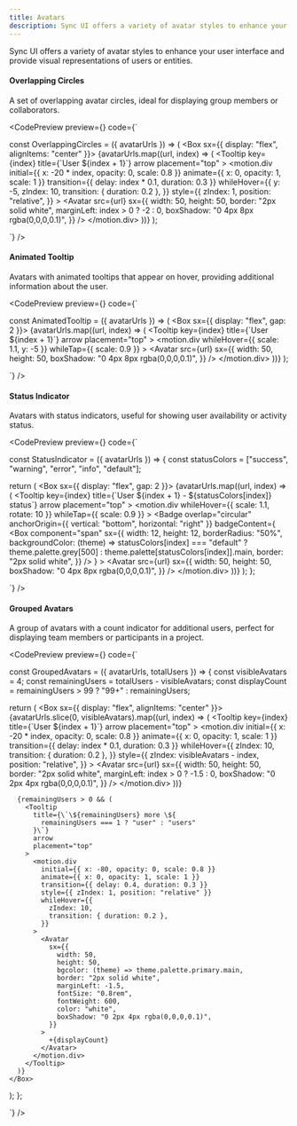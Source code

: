 ```yaml
---
title: Avatars
description: Sync UI offers a variety of avatar styles to enhance your user interface.
---
```


Sync UI offers a variety of avatar styles to enhance your user interface and provide visual representations of users or entities.

#### Overlapping Circles

A set of overlapping avatar circles, ideal for displaying group members or collaborators.

<CodePreview
  preview={<AvatarVariants variant="overlappingCircles" />}
  code={`

const OverlappingCircles = ({ avatarUrls }) => (
  <Box sx={{ display: "flex", alignItems: "center" }}>
    {avatarUrls.map((url, index) => (
      <Tooltip
        key={index}
        title={\`User \${index + 1}\`}
        arrow
        placement="top"
      >
        <motion.div
          initial={{ x: -20 * index, opacity: 0, scale: 0.8 }}
          animate={{ x: 0, opacity: 1, scale: 1 }}
          transition={{ delay: index * 0.1, duration: 0.3 }}
          whileHover={{
            y: -5,
            zIndex: 10,
            transition: { duration: 0.2 },
          }}
          style={{
            zIndex: 1,
            position: "relative",
          }}
        >
          <Avatar
            src={url}
            sx={{
              width: 50,
              height: 50,
              border: "2px solid white",
              marginLeft: index > 0 ? -2 : 0,
              boxShadow: "0 4px 8px rgba(0,0,0,0.1)",
            }}
          />
        </motion.div>
      </Tooltip>
    ))}
  </Box>
);

`}
/>

#### Animated Tooltip

Avatars with animated tooltips that appear on hover, providing additional information about the user.

<CodePreview
  preview={<AvatarVariants variant="animatedTooltip" />}
  code={`

const AnimatedTooltip = ({ avatarUrls }) => (
  <Box sx={{ display: "flex", gap: 2 }}>
    {avatarUrls.map((url, index) => (
      <Tooltip
        key={index}
        title={\`User \${index + 1}\`}
        arrow
        placement="top"
      >
        <motion.div
          whileHover={{ scale: 1.1, y: -5 }}
          whileTap={{ scale: 0.9 }}
        >
          <Avatar
            src={url}
            sx={{
              width: 50,
              height: 50,
              boxShadow: "0 4px 8px rgba(0,0,0,0.1)",
            }}
          />
        </motion.div>
      </Tooltip>
    ))}
  </Box>
);

`}
/>

#### Status Indicator

Avatars with status indicators, useful for showing user availability or activity status.

<CodePreview
  preview={<AvatarVariants variant="statusIndicator" />}
  code={`

const StatusIndicator = ({ avatarUrls }) => {
  const statusColors = ["success", "warning", "error", "info", "default"];
  
  return (
    <Box sx={{ display: "flex", gap: 2 }}>
      {avatarUrls.map((url, index) => (
        <Tooltip
          key={index}
          title={\`User \${index + 1} - \${statusColors[index]} status\`}
          arrow
          placement="top"
        >
          <motion.div
            whileHover={{ scale: 1.1, rotate: 10 }}
            whileTap={{ scale: 0.9 }}
          >
            <Badge
              overlap="circular"
              anchorOrigin={{ vertical: "bottom", horizontal: "right" }}
              badgeContent={
                <Box
                  component="span"
                  sx={{
                    width: 12,
                    height: 12,
                    borderRadius: "50%",
                    backgroundColor: (theme) =>
                      statusColors[index] === "default"
                        ? theme.palette.grey[500]
                        : theme.palette[statusColors[index]].main,
                    border: "2px solid white",
                  }}
                />
              }
            >
              <Avatar
                src={url}
                sx={{
                  width: 50,
                  height: 50,
                  boxShadow: "0 4px 8px rgba(0,0,0,0.1)",
                }}
              />
            </Badge>
          </motion.div>
        </Tooltip>
      ))}
    </Box>
  );
};

`}
/>

#### Grouped Avatars

A group of avatars with a count indicator for additional users, perfect for displaying team members or participants in a project.

<CodePreview
  preview={<AvatarVariants variant="groupedAvatars" totalUsers={103} />}
  code={`

const GroupedAvatars = ({ avatarUrls, totalUsers }) => {
  const visibleAvatars = 4;
  const remainingUsers = totalUsers - visibleAvatars;
  const displayCount = remainingUsers > 99 ? "99+" : remainingUsers;

  return (
    <Box sx={{ display: "flex", alignItems: "center" }}>
      {avatarUrls.slice(0, visibleAvatars).map((url, index) => (
        <Tooltip
          key={index}
          title={\`User \${index + 1}\`}
          arrow
          placement="top"
        >
          <motion.div
            initial={{ x: -20 * index, opacity: 0, scale: 0.8 }}
            animate={{ x: 0, opacity: 1, scale: 1 }}
            transition={{ delay: index * 0.1, duration: 0.3 }}
            whileHover={{
              zIndex: 10,
              transition: { duration: 0.2 },
            }}
            style={{
              zIndex: visibleAvatars - index,
              position: "relative",
            }}
          >
            <Avatar
              src={url}
              sx={{
                width: 50,
                height: 50,
                border: "2px solid white",
                marginLeft: index > 0 ? -1.5 : 0,
                boxShadow: "0 2px 4px rgba(0,0,0,0.1)",
              }}
            />
          </motion.div>
        </Tooltip>
      ))}

      {remainingUsers > 0 && (
        <Tooltip
          title={\`\${remainingUsers} more \${
            remainingUsers === 1 ? "user" : "users"
          }\`}
          arrow
          placement="top"
        >
          <motion.div
            initial={{ x: -80, opacity: 0, scale: 0.8 }}
            animate={{ x: 0, opacity: 1, scale: 1 }}
            transition={{ delay: 0.4, duration: 0.3 }}
            style={{ zIndex: 1, position: "relative" }}
            whileHover={{
              zIndex: 10,
              transition: { duration: 0.2 },
            }}
          >
            <Avatar
              sx={{
                width: 50,
                height: 50,
                bgcolor: (theme) => theme.palette.primary.main,
                border: "2px solid white",
                marginLeft: -1.5,
                fontSize: "0.8rem",
                fontWeight: 600,
                color: "white",
                boxShadow: "0 2px 4px rgba(0,0,0,0.1)",
              }}
            >
              +{displayCount}
            </Avatar>
          </motion.div>
        </Tooltip>
      )}
    </Box>
  );
};

`}
/>